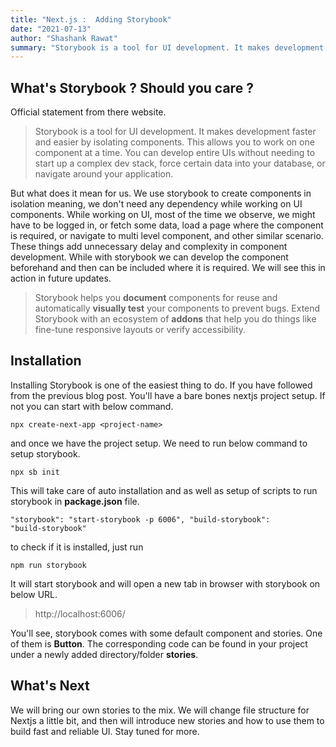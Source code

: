 ```yaml
---
title: "Next.js :  Adding Storybook"
date: "2021-07-13"
author: "Shashank Rawat"
summary: "Storybook is a tool for UI development. It makes development faster and easier by isolating components. This allows you to work on one component at a time. You can develop entire UIs without needing to start up a complex dev stack, force certain data into your database, or navigate around your application."
---
```


## What's Storybook ? Should you care ?

Official statement from there website.

> Storybook is a tool for UI development. It makes development faster and easier by isolating components. This allows you to work on one component at a time. You can develop entire UIs without needing to start up a complex dev stack, force certain data into your database, or navigate around your application.

But what does it mean for us. We use storybook to create components in isolation meaning, we don't need any dependency while working on UI components.
While working on UI, most of the time we observe, we might have to be logged in, or fetch some data, load a page where the component is required, or navigate to multi level component, and other similar scenario. These things add unnecessary delay and complexity in component development. While with storybook we can develop the component beforehand and then can be included where it is required. We will see this in action in future updates.

> Storybook helps you **document** components for reuse and automatically **visually test** your components to prevent bugs. Extend Storybook with an ecosystem of **addons** that help you do things like fine-tune responsive layouts or verify accessibility.

## Installation

Installing Storybook is one of the easiest thing to do. If you have followed from the previous blog post. You'll have a bare bones nextjs project setup. If not you can start with below command.

    npx create-next-app <project-name>

and once we have the project setup. We need to run below command to setup storybook.

    npx sb init

This will take care of auto installation and as well as setup of scripts to run storybook in **package.json** file.

    "storybook": "start-storybook -p 6006", "build-storybook":
    "build-storybook"

to check if it is installed, just run

    npm run storybook

It will start storybook and will open a new tab in browser with storybook on below URL.

> http://localhost:6006/

You'll see, storybook comes with some default component and stories. One of them is **Button**. The corresponding code can be found in your project under a newly added directory/folder **stories**.

## What's Next

We will bring our own stories to the mix. We will change file structure for Nextjs a little bit, and then will introduce new stories and how to use them to build fast and reliable UI. Stay tuned for more.
